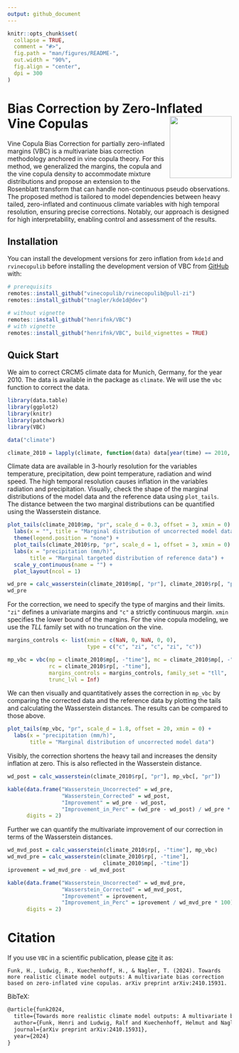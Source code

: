 ```yaml
---
output: github_document
---
```


<!-- README.md is generated from README.Rmd. Please edit that file -->

```r
knitr::opts_chunk$set(
  collapse = TRUE,
  comment = "#>",
  fig.path = "man/figures/README-",
  out.width = "90%",
  fig.align = "center",
  dpi = 300
)
```

# Bias Correction by Zero-Inflated Vine Copulas <img src="man/figures/logo.svg" align="right" height="139" alt="" />

<!-- badges: start -->
<!-- badges: end -->

Vine Copula Bias Correction for partially zero-inflated margins (VBC) is a  multivariate bias correction methodology anchored in vine copula theory. For this method, we generalized the margins, the copula and the vine copula density to accommodate mixture distributions and propose an extension to the Rosenblatt transform that can handle non-continuous pseudo observations. The proposed method is tailored to model dependencies between heavy tailed, zero-inflated and continuous climate variables with high temporal resolution, ensuring precise corrections. Notably, our approach is designed for high interpretability, enabling control and assessment of the results. 

## Installation

You can install the development versions for zero inflation from `kde1d` and `rvinecopulib` before installing the development version of VBC from [GitHub](https://github.com/) with:

``` r
# prerequisits
remotes::install_github("vinecopulib/rvinecopulib@pull-zi")
remotes::install_github("tnagler/kde1d@dev")

# without vignette
remotes::install_github("henrifnk/VBC")
# with vignette
remotes::install_github("henrifnk/VBC", build_vignettes = TRUE)
```

## Quick Start

We aim to correct CRCM5 climate data for Munich, Germany, for the year 2010.
The data is available in the package as `climate`.
We will use the `vbc` function to correct the data. 


```r
library(data.table)
library(ggplot2)
library(knitr)
library(patchwork)
library(VBC)

data("climate")

climate_2010 = lapply(climate, function(data) data[year(time) == 2010, ])
```

Climate data are available in 3-hourly resolution for the variables temperature, precipitation, dew point temperature, radiation and wind speed.
The high temporal resolution causes inflation in the variables radiation and precipitation. 
Visually, check the shape of the marginal distributions of the model data and the reference data using `plot_tails`.
The distance between the two marginal distributions can be quantified using the Wasserstein distance. 

```r
plot_tails(climate_2010$mp, "pr", scale_d = 0.3, offset = 3, xmin = 0) +
  labs(x = "", title = "Marginal distribution of uncorrected model data") +
  theme(legend.position = "none") +
  plot_tails(climate_2010$rp, "pr", scale_d = 1, offset = 3, xmin = 0) +
  labs(x = "precipitation (mm/h)",  
       title = "Marginal targeted distribution of reference data") +
  scale_y_continuous(name = "") +
  plot_layout(ncol = 1) 

wd_pre = calc_wasserstein(climate_2010$mp[, "pr"], climate_2010$rp[, "pr"])
wd_pre
```

For the correction, we need to specify the type of margins and their limits.
`"zi"` defines a univariate margins and `"c"` a strictly continuous margin.
`xmin` specifies the lower bound of the margins.
For the vine copula modeling, we use the *TLL* family set with no truncation
on the vine.

```r
margins_controls <- list(xmin = c(NaN, 0, NaN, 0, 0),
                         type = c("c", "zi", "c", "zi", "c"))

mp_vbc = vbc(mp = climate_2010$mp[, -"time"], mc = climate_2010$mp[, -"time"],
             rc = climate_2010$rp[, -"time"],
             margins_controls = margins_controls, family_set = "tll",
             trunc_lvl = Inf)    
```

We can then visually and quantitatively asses the correction in `mp_vbc` by
comparing the corrected data and the reference data by plotting the tails and
calculating the Wasserstein distances.
The results can be compared to those above.


```r
plot_tails(mp_vbc, "pr", scale_d = 1.8, offset = 20, xmin = 0) +
  labs(x = "precipitation (mm/h)",
       title = "Marginal distribution of uncorrected model data")
```

Visibly, the correction shortens the heavy tail and increases the density inflation at zero.
This is also reflected in the Wasserstein distance.

```r
wd_post = calc_wasserstein(climate_2010$rp[, "pr"], mp_vbc[, "pr"])

kable(data.frame("Wasserstein_Uncorrected" = wd_pre,
                 "Wasserstein_Corrected" = wd_post,
                 "Improvement" = wd_pre - wd_post,
                 "Improvement_in_Perc" = (wd_pre - wd_post) / wd_pre * 100),
      digits = 2)
```

Further we can quantify the multivariate improvement of our correction in 
terms of the Wasserstein distances.

```r
wd_mvd_post = calc_wasserstein(climate_2010$rp[, -"time"], mp_vbc)
wd_mvd_pre = calc_wasserstein(climate_2010$rp[, -"time"],
                              climate_2010$mp[, -"time"])
iprovement = wd_mvd_pre - wd_mvd_post

kable(data.frame("Wasserstein_Uncorrected" = wd_mvd_pre,
                 "Wasserstein_Corrected" = wd_mvd_post,
                 "Improvement" = iprovement,
                 "Improvement_in_Perc" = iprovement / wd_mvd_pre * 100),
      digits = 2)

```

# Citation

If you use `VBC` in a scientific publication, please
[cite](https://arxiv.org/abs/2410.15931) it as:

    Funk, H., Ludwig, R., Kuechenhoff, H., & Nagler, T. (2024). Towards more realistic climate model outputs: A multivariate bias correction based on zero-inflated vine copulas. arXiv preprint arXiv:2410.15931.

BibTeX:

``` tex
@article{funk2024,
  title={Towards more realistic climate model outputs: A multivariate bias correction based on zero-inflated vine copulas},
  author={Funk, Henri and Ludwig, Ralf and Kuechenhoff, Helmut and Nagler, Thomas},
  journal={arXiv preprint arXiv:2410.15931},
  year={2024}
}
```
